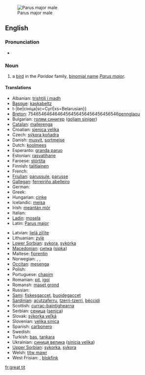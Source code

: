 [[Image:Parus major male.jpg|thumb|right|Parus major male]]
==English==

===Pronunciation===
* {{IPA|/'gɽæt tɪt/}}

===Noun===
{{en-noun|sg=[[great]] [[tit]]}}

# a [[bird]] in the ''Paridae'' family, [[binomial name]] ''[[Parus major]]''.

====Translations====
{{trans-top|Bird}}
* Albanian: [[trishtili i madh]]
* [[Basque]]: [[kaskabeltz]]
* t-|be|сініца|sc=Cyrl|xs=Belarusian}}
* [[Breton]]: 7546546464646456456456456456456546[[pennglaou]]
* Bulgarian: [[голям синигер]] ([[goljam siniger]])
* [[Catalan]]: [[mallerenga]]
* Croatian: [[sjenica velika]]
* Czech: [[sýkora koňadra]]
* Danish: [[musvit]], [[sortmejse]]
* Dutch: [[koolmees]] {{f}}
* Esperanto: [[granda paruo]]
* Estonian: [[rasvatihane]]
* Faroese: [[stórtíta]]
* Finnish: [[talitiainen]]
* French: {{t+|fr|mésange}}
* [[Friulian]]: [[parussule]], [[parusse]]
* [[Gallegan]]: [[ferreiriño abelleiro]]
* German: {{t+|de|Kohlmeise|f}}
* Greek: {{t+|el|καλόγερος|sc=Grek}}
* Hungarian: [[cinke]]
* Icelandic: [[meisa]]
* Irish: [[meantán mór]]
* Italian: {{t+|it|cinciallegra}}
* [[Ladin]]: [[mosela]]
* Latin: [[Parus major]]
{{trans-mid}}
* Latvian: [[lielā zīlīte]]
* Lithuanian: [[zylė]]
* [[Lower Sorbian]]: [[sykora]], [[sykorka]]
* [[Macedonian]]: [[сипка]] ([[sipka]])
* Maltese: [[fjorentin]]
* Norwegian: {{t-|no|kjøttmeis|c}}, {{t-|no|talgmeis|c}}, {{t-|no|talgokse|m}}
* [[Occitan]]: [[mesenga]]
* Polish: {{t+|pl|sikora bogatka}}
* Portuguese: [[chapim]]
* Romanian: [[pit]], [[igoi]]
* Romansh: [[maset grond]]
* Russian: {{t+|ru|синица|tr=sinica|sc=Cyrl}}
* [[Sami]]: [[fiskesgaccet]], [[buoidegaccet]]
* [[Sardinian]]: [[acutzaferru]], [[tzerri-tzerri]], [[béccidi]]
* Scottish: [[currac-baintighearna]]
* Serbian: [[сеница]] ([[senica]])
* Slovak: [[sýkorka veľká]]
* Slovenian: [[velika sinica]]
* Spanish: [[carbonero]] {{m}}
* Swedish: {{t-|sv|talgoxe}}
* Turkish: [[bas]], [[tankara]]
* Ukrainian: [[синиця велика]] ([[sinicja velika]])
* [[Upper Sorbian]]: [[sykorka]], [[sykora]]
* Welsh: [[titw mawr]]
* West Frisian: {{t+|fy|blokmies|c}}, [[blokfink]] {{c}}
{{trans-bottom}}

[[fr:great tit]]